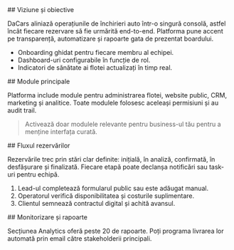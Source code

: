 <section id="viziune">
## Viziune și obiective

DaCars aliniază operațiunile de închirieri auto într-o singură consolă, astfel încât fiecare rezervare să fie urmărită end-to-end. Platforma pune accent pe transparență, automatizare și rapoarte gata de prezentat boardului.

- Onboarding ghidat pentru fiecare membru al echipei.
- Dashboard-uri configurabile în funcție de rol.
- Indicatori de sănătate ai flotei actualizați în timp real.
</section>

<section id="module">
## Module principale

Platforma include module pentru administrarea flotei, website public, CRM, marketing și analitice. Toate modulele folosesc aceleași permisiuni și au audit trail.

> Activează doar modulele relevante pentru business-ul tău pentru a menține interfața curată.
</section>

<section id="flux-rezervari">
## Fluxul rezervărilor

Rezervările trec prin stări clar definite: inițială, în analiză, confirmată, în desfășurare și finalizată. Fiecare etapă poate declanșa notificări sau task-uri pentru echipă.

1. Lead-ul completează formularul public sau este adăugat manual.
2. Operatorul verifică disponibilitatea și costurile suplimentare.
3. Clientul semnează contractul digital și achită avansul.
</section>

<section id="monitorizare">
## Monitorizare și rapoarte

Secțiunea Analytics oferă peste 20 de rapoarte. Poți programa livrarea lor automată prin email către stakeholderii principali.
</section>
